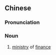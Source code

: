 {{also|财政部}}
==Chinese==
{{zh-forms|s=财政部|type=21}}

===Pronunciation===
{{zh-pron
|m=cáizhèngbù
|c=coi4 zing3 bou6
|cat=n
}}

===Noun===
{{zh-noun}}

# [[ministry]] of [[finance]]